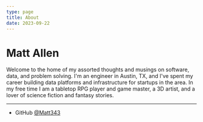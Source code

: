 ```yaml
---
type: page
title: About
date: 2023-09-22
---
```


# Matt Allen

Welcome to the home of my assorted thoughts and musings on software, data, and problem solving. I'm an engineer in Austin, TX, and I've spent my career building data platforms and infrastructure for startups in the area. In my free time I am a tabletop RPG player and game master, a 3D artist, and a lover of science fiction and fantasy stories.

---

- GitHub [@Matt343](https://github.com/Matt343)
